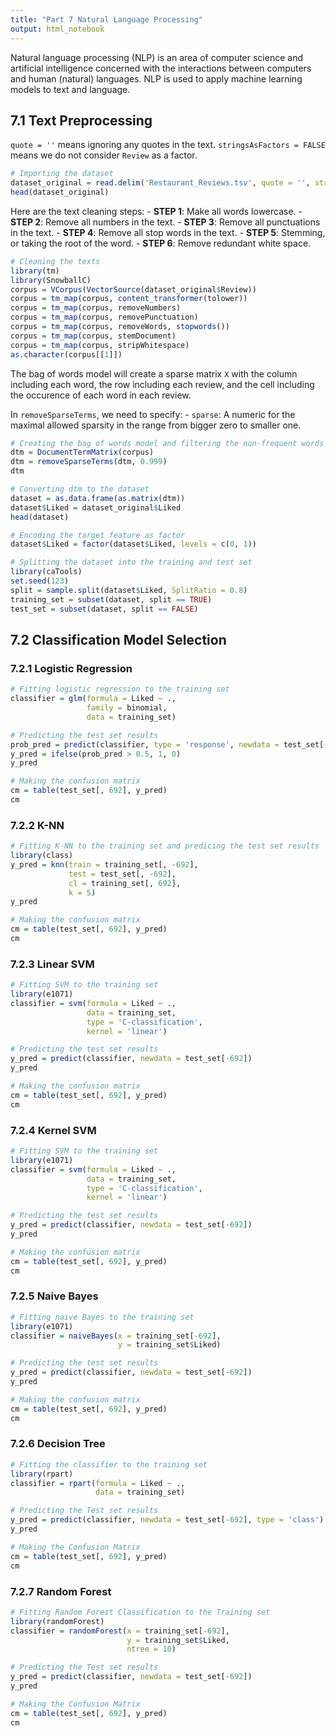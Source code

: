 ```yaml
---
title: "Part 7 Natural Language Processing"
output: html_notebook
---
```


Natural language processing (NLP) is an area of computer science and artificial intelligence concerned with the interactions between computers and human (natural) languages. NLP is used to apply machine learning models to text and language.

## 7.1 Text Preprocessing
`quote = ''` means ignoring any quotes in the text. `stringsAsFactors = FALSE` means we do not consider `Review` as a factor.

```r
# Importing the dataset
dataset_original = read.delim('Restaurant_Reviews.tsv', quote = '', stringsAsFactors = FALSE)
head(dataset_original)
```

Here are the text cleaning steps:
- **STEP 1**: Make all words lowercase.
- **STEP 2**: Remove all numbers in the text.
- **STEP 3**: Remove all punctuations in the text.
- **STEP 4**: Remove all stop words in the text.
- **STEP 5**: Stemming, or taking the root of the word.
- **STEP 6**: Remove redundant white space. 

```r
# Cleaning the texts
library(tm)
library(SnowballC)
corpus = VCorpus(VectorSource(dataset_original$Review))
corpus = tm_map(corpus, content_transformer(tolower))
corpus = tm_map(corpus, removeNumbers)
corpus = tm_map(corpus, removePunctuation)
corpus = tm_map(corpus, removeWords, stopwords())
corpus = tm_map(corpus, stemDocument)
corpus = tm_map(corpus, stripWhitespace)
as.character(corpus[[1]])
```

The bag of words model will create a sparse matrix `X` with the column including each word, the row including each review, and the cell including the occurence of each word in each review.

In `removeSparseTerms`, we need to specify:
- `sparse`: A numeric for the maximal allowed sparsity in the range from bigger zero to smaller one.
```r
# Creating the bag of words model and filtering the non-frequent words
dtm = DocumentTermMatrix(corpus)
dtm = removeSparseTerms(dtm, 0.999)
dtm
```

```r
# Converting dtm to the dataset
dataset = as.data.frame(as.matrix(dtm))
dataset$Liked = dataset_original$Liked
head(dataset)
```

```r
# Encoding the target feature as factor
dataset$Liked = factor(dataset$Liked, levels = c(0, 1))
```

```r
# Splitting the dataset into the training and test set
library(caTools)
set.seed(123)
split = sample.split(dataset$Liked, SplitRatio = 0.8)
training_set = subset(dataset, split == TRUE)
test_set = subset(dataset, split == FALSE)
```

## 7.2 Classification Model Selection
### 7.2.1 Logistic Regression
```r
# Fitting logistic regression to the training set
classifier = glm(formula = Liked ~ ., 
                 family = binomial, 
                 data = training_set)
```

```r
# Predicting the test set results
prob_pred = predict(classifier, type = 'response', newdata = test_set[-692])
y_pred = ifelse(prob_pred > 0.5, 1, 0)
y_pred
```

```r
# Making the confusion matrix
cm = table(test_set[, 692], y_pred)
cm
```

### 7.2.2 K-NN
```r
# Fitting K-NN to the training set and predicing the test set results
library(class)
y_pred = knn(train = training_set[, -692], 
             test = test_set[, -692], 
             cl = training_set[, 692], 
             k = 5)
y_pred
```

```r
# Making the confusion matrix
cm = table(test_set[, 692], y_pred)
cm
```

### 7.2.3 Linear SVM
```r
# Fitting SVM to the training set
library(e1071)
classifier = svm(formula = Liked ~ ., 
                 data = training_set, 
                 type = 'C-classification', 
                 kernel = 'linear')
```

```r
# Predicting the test set results
y_pred = predict(classifier, newdata = test_set[-692])
y_pred
```

```r
# Making the confusion matrix
cm = table(test_set[, 692], y_pred)
cm
```

### 7.2.4 Kernel SVM
```r
# Fitting SVM to the training set
library(e1071)
classifier = svm(formula = Liked ~ ., 
                 data = training_set, 
                 type = 'C-classification', 
                 kernel = 'linear')
```

```r
# Predicting the test set results
y_pred = predict(classifier, newdata = test_set[-692])
y_pred
```

```r
# Making the confusion matrix
cm = table(test_set[, 692], y_pred)
cm
```

### 7.2.5 Naive Bayes
```r
# Fitting naive Bayes to the training set
library(e1071)
classifier = naiveBayes(x = training_set[-692], 
                        y = training_set$Liked)
```

```r
# Predicting the test set results
y_pred = predict(classifier, newdata = test_set[-692])
y_pred
```

```r
# Making the confusion matrix
cm = table(test_set[, 692], y_pred)
cm
```

### 7.2.6 Decision Tree
```r
# Fitting the classifier to the training set
library(rpart)
classifier = rpart(formula = Liked ~ ., 
                   data = training_set)      
```

```r
# Predicting the Test set results
y_pred = predict(classifier, newdata = test_set[-692], type = 'class')
y_pred
```

```r
# Making the Confusion Matrix
cm = table(test_set[, 692], y_pred)
cm
```

### 7.2.7 Random Forest
```r
# Fitting Random Forest Classification to the Training set
library(randomForest)
classifier = randomForest(x = training_set[-692],
                          y = training_set$Liked,
                          ntree = 10)
```

```r
# Predicting the Test set results
y_pred = predict(classifier, newdata = test_set[-692])
y_pred
```

```r
# Making the Confusion Matrix
cm = table(test_set[, 692], y_pred)
cm
```

